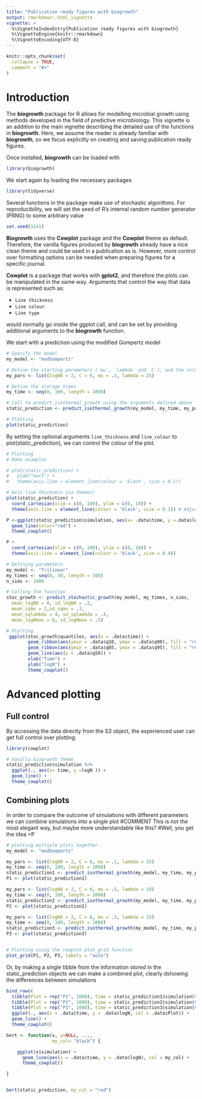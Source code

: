 ```yaml
---
title: "Publication ready figures with biogrowth"
output: rmarkdown::html_vignette
vignette: >
  %\VignetteIndexEntry{Publication ready figures with biogrowth}
  %\VignetteEngine{knitr::rmarkdown}
  %\VignetteEncoding{UTF-8}
---
```


```r
knitr::opts_chunk$set(
  collapse = TRUE,
  comment = "#>"
)
```

# Introduction  

The **biogrowth** package for R allows for modelling microbial growth using methods developed in the field of predictive microbiology. This vignette is an addition to the main vignette describing the detailed use of the functions in **biogrowth**. Here, we assume the reader is already familiar with **biogrowth**, so we focus explicitly on creating and saving publication ready figures. 

Once installed, **biogrowth** can be loaded with  

```r
library(biogrowth)
```

We start again by loading the necessary packages

```r
library(tidyverse)
```

Several functions in the package make use of stochastic algorithms. For reproducibility, we will set the seed of R's internal random number generator (PRNG) to some arbitrary value

```r
set.seed(1241)
```


**Biogrowth** uses the **Cowplot** package and the **Cowplot** theme as default. Therefore, the vanilla figures produced by **biogrowth** already have a nice clean theme and could be used in a publication as is. However, more control over formatting options can be needed when preparing figures for a specific journal.  

**Cowplot** is a package that works with **gplot2**, and therefore the plots can be manipulated in the same way. Arguments that control the way that data is represented such as:
  
* `Line thickness`
* `Line colour`
* `Line type`

would normally go inside the ggplot call, and can be set by providing additional arguments to the **biogrowth** function. 


We start with a prediction using the modified Gompertz model

```r
# Specify the model
my_model <- "modGompertz"

# Define the starting parameters (`mu`, `lambda` and `C`), and the initial count in a list
my_pars <- list(logN0 = 2, C = 6, mu = .2, lambda = 25)

# Define the storage times
my_time <- seq(0, 100, length = 1000)

# Call to predict_isothermal_growth using the arguments defined above
static_prediction <- predict_isothermal_growth(my_model, my_time, my_pars)

# Plotting
plot(static_prediction) 
```

By setting the optional arguments `line_thickness` and `line_colour` to plot(static_prediction), we can control the colour of the plot. 

```r
# Plotting
# Make examples

# plot(static_prediction) + 
#   ylab("bert") +
#   theme(axis.line = element_line(colour = 'black', size = 0.1))
```




```r
# Axis line thickness via theme()
plot(static_prediction) + 
  coord_cartesian(xlim = c(0, 100), ylim = c(0, 10)) +
  theme(axis.line = element_line(colour = 'black', size = 0.1)) # Adjust size and colour to taste

```

  

```r
P <-ggplot(static_prediction$simulation, aes(x= .data$time, y =.data$logN)) + 
  geom_line(color="red") +
  theme_cowplot()

P +
  coord_cartesian(xlim = c(0, 100), ylim = c(0, 10)) +
  theme(axis.line = element_line(colour = 'black', size = 0.4))
```

```r
# Defining parameters 
my_model <- "Trilinear"
my_times <- seq(0, 30, length = 100)
n_sims <- 1000

# Calling the function
stoc_growth <- predict_stochastic_growth(my_model, my_times, n_sims,
  mean_logN0 = 0, sd_logN0 = .2,
  mean_sqmu = 2,sd_sqmu = .3,
  mean_sqlambda = 4, sd_sqlambda = .4,
  mean_logNmax = 6, sd_logNmax = .5)

# Plotting
 ggplot(stoc_growth$quantiles, aes(x = .data$time)) +
        geom_ribbon(aes(ymin = .data$q10, ymax = .data$q90), fill = "red",  alpha = .3) +
        geom_ribbon(aes(ymin = .data$q05, ymax = .data$q95), fill = "red",  alpha = .2) +
        geom_line(aes(y = .data$q50)) +
        xlab("Time") +
        ylab("logN") +
        theme_cowplot() 
```






# Advanced plotting  

## Full control  
By accessing the data directly from the S3 object, the experienced user can get full control over plotting:  

```r
library(cowplot)

# Vanilla biogrowth theme
static_prediction$simulation %>%
  ggplot(., aes(x= time, y =logN )) + 
  geom_line() +
  theme_cowplot()
```

## Combining plots  
  
In order to compare the outcome of simulations with different parameters we can combine simulations into a single plot
#COMMENT This is not the most elegant way, but maybe more understandable like this?
#Well, you get the idea =P

```r
# plotting multiple plots together
my_model <- "modGompertz"

my_pars <- list(logN0 = 2, C = 6, mu = .2, lambda = 25)
my_time <- seq(0, 100, length = 1000)
static_prediction1 <- predict_isothermal_growth(my_model, my_time, my_pars)
P1 <- plot(static_prediction1)

my_pars <- list(logN0 = 2, C = 6, mu = .5, lambda = 10)
my_time <- seq(0, 100, length = 1000)
static_prediction2 <- predict_isothermal_growth(my_model, my_time, my_pars)
P2 <- plot(static_prediction2)

my_pars <- list(logN0 = 2, C = 6, mu = .3, lambda = 15)
my_time <- seq(0, 100, length = 1000)
static_prediction3 <- predict_isothermal_growth(my_model, my_time, my_pars)
P3 <- plot(static_prediction3)


# Plotting using the cowplot plot_grid function
plot_grid(P1, P2, P3, labels = "auto")


```
  
Or, by making a single tibble from the information stored in the static_prediction objects we can make a combined plot, clearly dshowing the differences between  simulations  

```r
bind_rows(
  tibble(Plot = rep("P1", 1000), time = static_prediction1$simulation$time, logN = static_prediction1$simulation$logN),
  tibble(Plot = rep("P2", 1000), time = static_prediction2$simulation$time, logN = static_prediction2$simulation$logN),
  tibble(Plot = rep("P3", 1000), time = static_prediction3$simulation$time, logN = static_prediction3$simulation$logN)) %>%
  ggplot(., aes(x = .data$time, y = .data$logN, col = .data$Plot)) + 
  geom_line() +
  theme_cowplot()

```

```r
bert <- function(x, y=NULL, ...,
                 my_col= "black") {

    ggplot(x$simulation) +
      geom_line(aes(x = .data$time, y = .data$logN), col = my_col) +
      theme_cowplot()

}


bert(static_prediction, my_col = "red")


```



